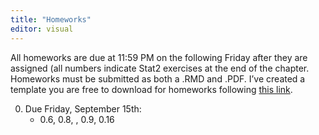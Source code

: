 ```yaml
---
title: "Homeworks"
editor: visual
---
```


All homeworks are due at 11:59 PM on the following Friday after they are assigned (all numbers indicate Stat2 exercises at the end of the chapter. Homeworks must be submitted as both a .RMD and .PDF. I've created a template you are free to download for homeworks following [this link](https://drive.google.com/file/d/1LF4cuvVVtX0KsNvQTVuvkAREP5EC-nON/view?usp=sharing). 

0.  Due Friday, September 15th:
    -   0.6, 0.8, , 0.9, 0.16

